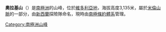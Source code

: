 {{Coord|72|25|S|166|22|E||display=title}}

'''奧拉基山'''（{{lang-en|Mount Aorangi}}）是[[南極洲|南極洲]]的山峰，位於[[維多利亞地|維多利亞地]]，海拔高度3,135米，屬於[[米倫山脈|米倫山脈]]的一部分，由[[新西蘭|新西蘭]]探險隊命名，現時由[[南極條約體系|南極條約體系]]管理。

{{Antarctica-geo-stub}}
[[Category:南極洲山峰|Category:南極洲山峰]]